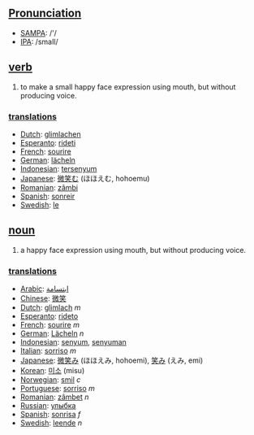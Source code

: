 ==[[Pronunciation]]==
*[[w:SAMPA|SAMPA]]: /'/
*[[w:IPA|IPA]]: /smaIl/

== [[verb]] ==
# to make a small happy face expression using mouth, but without producing voice.

=== [[translation]]s ===
*[[Dutch]]: [[glimlachen]]
*[[Esperanto]]: [[rideti]]
*[[French]]: [[sourire]]
*[[German]]: [[lächeln]]
*[[Indonesian]]: [[senyum|tersenyum]]
*[[Japanese]]: [[微笑む]] (ほほえむ, hohoemu)
*[[Romanian]]: [[zâmbi]]
*[[Spanish]]: [[sonreir]]
*[[Swedish]]: [[le]]

== [[noun]] ==
# a happy face expression using mouth, but without producing voice.

=== [[translation]]s ===
*[[Arabic]]: [[ابتسامة]]
*[[Chinese]]: [[微笑]]
*[[Dutch]]: [[glimlach]] ''m''
*[[Esperanto]]: [[rideto]]
*[[French]]: [[sourire]] ''m''
*[[German]]: [[Lächeln]] ''n''
*[[Indonesian]]: [[senyum]], [[senyum|senyuman]]
*[[Italian]]: [[sorriso]] ''m''
*[[Japanese]]: [[微笑み]] (ほほえみ, hohoemi), [[笑み]] (えみ, emi)
*[[Korean]]: [[미소]] (misu)
*[[Norwegian]]: [[smil]] ''c''
*[[Portuguese]]: [[sorriso]] ''m''
*[[Romanian]]: [[zâmbet]] ''n''
*[[Russian]]: [[улыбка]]
*[[Spanish]]: [[sonrisa]] ''f''
*[[Swedish]]: [[leende]] ''n''